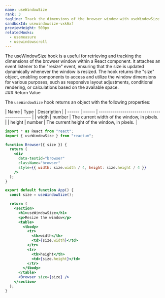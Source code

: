 ```yaml
---
name: useWindowSize
rank: 3
tagline: Track the dimensions of the browser window with useWindowSize.
sandboxId: usewindowsize-vxk6xf
previewHeight: 500px
relatedHooks:
  - usemeasure
  - usewindowscroll
---
```



<HookDescription name={frontmatter.name}>
  The useWindowSize hook is a useful for retrieving and tracking the dimensions
  of the browser window within a React component. It attaches an event listener
  to the "resize" event, ensuring that the size is updated dynamically whenever
  the window is resized. The hook returns the "size" object, enabling components
  to access and utilize the window dimensions for various purposes, such as
  responsive layout adjustments, conditional rendering, or calculations based on
  the available space.
</HookDescription>

<div class="reference">
  ### Return Value

  The `useWindowSize` hook returns an object with the following properties:

  <div class="table-container">
  | Name   | Type   | Description                                  |
  | ------ | ------ | -------------------------------------------- |
  | width  | number | The current width of the window, in pixels.  |
  | height | number | The current height of the window, in pixels. |
  </div>
</div>

<CodePreview
  sandboxId={frontmatter.sandboxId}
  previewHeight={frontmatter.previewHeight}
/>

<StaticCodeContainer>

```jsx
import * as React from "react";
import { useWindowSize } from "reactum";

function Browser({ size }) {
  return (
    <div
      data-testid="browser"
      className="browser"
      style={{ width: size.width / 4, height: size.height / 4 }}
    />
  );
}

export default function App() {
  const size = useWindowSize();

  return (
    <section>
      <h1>useWindowSize</h1>
      <p>Resize the window</p>
      <table>
        <tbody>
          <tr>
            <th>width</th>
            <td>{size.width}</td>
          </tr>
          <tr>
            <th>height</th>
            <td>{size.height}</td>
          </tr>
        </tbody>
      </table>
      <Browser size={size} />
    </section>
  );
}
```

</StaticCodeContainer>
